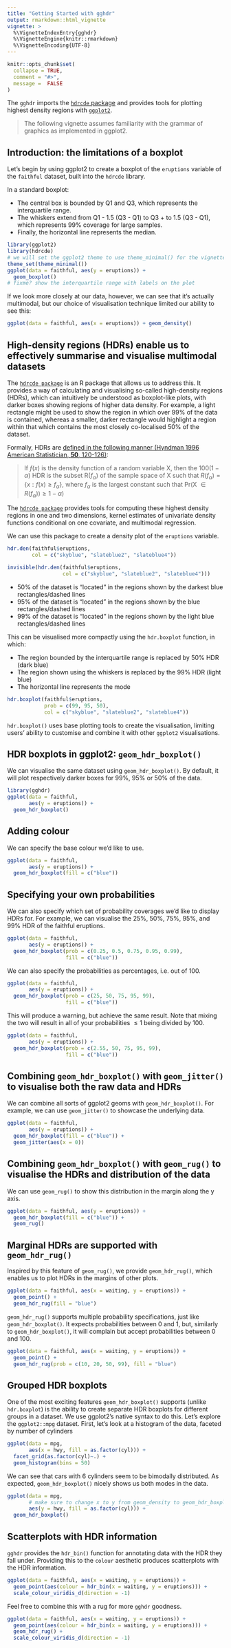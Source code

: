 ```yaml
---
title: "Getting Started with gghdr"
output: rmarkdown::html_vignette
vignette: >
  %\VignetteIndexEntry{gghdr}
  %\VignetteEngine{knitr::rmarkdown}
  %\VignetteEncoding{UTF-8}
---
```


```r
knitr::opts_chunk$set(
  collapse = TRUE,
  comment = "#>",
  message =  FALSE
)
```

The `gghdr` imports the [`hdrcde` package](https://cran.r-project.org/package=hdrcde) and provides tools for plotting highest density regions with [`ggplot2`](https://ggplot2.tidyverse.org/). 

> The following vignette assumes familiarity with the grammar of graphics as implemented in ggplot2. 

## Introduction: the limitations of a boxplot

Let's begin by using ggplot2 to create a boxplot of the `eruptions` variable of the `faithful` dataset, built into the `hdrcde` library. 

In a standard boxplot:

- The central box is bounded by Q1 and Q3, which represents the interquartile range. 
- The whiskers extend from Q1 - 1.5 (Q3 - Q1) to Q3 + to 1.5 (Q3 - Q1), which represents 99% coverage for large samples. 
- Finally, the horizontal line represents the median.


```r
library(ggplot2)
library(hdrcde)
# we will set the ggplot2 theme to use theme_minimal() for the vignette
theme_set(theme_minimal())
ggplot(data = faithful, aes(y = eruptions)) + 
  geom_boxplot() 
# fixme? show the interquartile range with labels on the plot
```




If we look more closely at our data, however, we can see that it's actually multimodal, but our choice of visualisation technique limited our ability to see this:

```r
ggplot(data = faithful, aes(x = eruptions)) + geom_density()
```

## High-density regions (HDRs) enable us to effectively summarise and visualise multimodal datasets

The [`hdrcde package`](https://cran.r-project.org/package=hdrcde) is an R package that allows us to address this. It provides a way of calculating and visualising so-called high-density regions (HDRs), which can intuitively be understood as boxplot-like plots, with darker boxes showing regions of higher data density. For example, a light rectangle might be used to show the region in which over 99% of the data is contained, whereas a smaller, darker rectangle would highlight a region within that which contains the most closely co-localised 50% of the dataset. 


Formally, HDRs are [defined in the following manner (Hyndman  1996  American Statistician, **50**, 120-126)](https://robjhyndman.com/publications/computing-and-graphing-highest-density-regions/):

> If $f(x)$ is the density function of a random variable X, 
> then the  $100 (1 -\alpha)$ HDR is the subset R($f_\alpha$) of the sample space of X such that 
> $R(f_\alpha) = \{x: f(x) \geq f_\alpha\}$, where $f_\alpha$ is the largest constant such that Pr(X $\in R(f_\alpha)) \geq 1-\alpha$)



The [`hdrcde package`](https://cran.r-project.org/package=hdrcde) provides tools for computing these highest density regions in one and two dimensions, kernel estimates of univariate density functions conditional on one covariate, and multimodal regression. 

We can use this package to create a density plot of the `eruptions` variable.

```r
hdr.den(faithful$eruptions, 
        col = c("skyblue", "slateblue2", "slateblue4"))
```

```r
invisible(hdr.den(faithful$eruptions, 
                  col = c("skyblue", "slateblue2", "slateblue4")))
```



- 50% of the dataset is "located" in the regions shown by the darkest blue rectangles/dashed lines
- 95% of the dataset is "located" in the regions shown by the blue rectangles/dashed lines
- 99% of the dataset is "located" in the regions shown by the light blue rectangles/dashed lines

This can be visualised more compactly using the `hdr.boxplot` function, in which:

- The region bounded by the interquartile range is replaced by 50% HDR (dark blue)
- The region shown using the whiskers is replaced by the 99% HDR (light blue)
- The horizontal line represents the mode 


```r
hdr.boxplot(faithful$eruptions, 
            prob = c(99, 95, 50),
            col = c("skyblue", "slateblue2", "slateblue4"))
```

`hdr.boxplot()` uses base plotting tools to create the visualisation, limiting users' ability to customise and combine it with other `ggplot2` visualisations.


## HDR boxplots in ggplot2: `geom_hdr_boxplot()`

We can visualise the same dataset using `geom_hdr_boxplot()`. By default, it will plot respectively darker boxes for 99%, 95% or 50% of the data.

```r
library(gghdr)
ggplot(data = faithful, 
       aes(y = eruptions)) + 
  geom_hdr_boxplot() 

```

## Adding colour

We can specify the base colour we'd like to use.

```r
ggplot(data = faithful, 
       aes(y = eruptions)) + 
  geom_hdr_boxplot(fill = c("blue")) 
```

## Specifying your own probabilities

We can also specify which set of probability coverages we'd like to display HDRs for. For example, we can visualise the 25%, 50%, 75%, 95%, and 99% HDR of the faithful eruptions.

```r
ggplot(data = faithful, 
       aes(y = eruptions)) + 
  geom_hdr_boxplot(prob = c(0.25, 0.5, 0.75, 0.95, 0.99),
                   fill = c("blue")) 
```

We can also specify the probabilities as percentages, i.e. out of 100. 

```r
ggplot(data = faithful, 
       aes(y = eruptions)) + 
  geom_hdr_boxplot(prob = c(25, 50, 75, 95, 99),
                   fill = c("blue")) 
```

This will produce a warning, but achieve the same result. Note that mixing the two will result in all of your probabilities $\leq1$ being divided by 100.

```r
ggplot(data = faithful, 
       aes(y = eruptions)) + 
  geom_hdr_boxplot(prob = c(2.55, 50, 75, 95, 99),
                   fill = c("blue")) 
```


## Combining `geom_hdr_boxplot()` with `geom_jitter()` to visualise both the raw data and HDRs

We can combine all sorts of ggplot2 geoms with `geom_hdr_boxplot()`. For example, we can use `geom_jitter()` to showcase the underlying data.

```r
ggplot(data = faithful, 
       aes(y = eruptions)) + 
  geom_hdr_boxplot(fill = c("blue")) + 
  geom_jitter(aes(x = 0))
```

## Combining `geom_hdr_boxplot()` with `geom_rug()` to visualise the HDRs and distribution of the data

We can use `geom_rug()` to show this distribution in the margin along the y axis. 

```r
ggplot(data = faithful, aes(y = eruptions)) + 
  geom_hdr_boxplot(fill = c("blue")) + 
  geom_rug()
```

## Marginal HDRs are supported with `geom_hdr_rug()` 

Inspired by this feature of `geom_rug()`, we provide `geom_hdr_rug()`, which enables us to plot HDRs in the margins of other plots. 

```r
ggplot(data = faithful, aes(x = waiting, y = eruptions)) + 
  geom_point() +
  geom_hdr_rug(fill = "blue")
```

`geom_hdr_rug()` supports multiple probability specifications, just like `geom_hdr_boxplot()`. It expects probabilities between 0 and 1, but, similarly to `geom_hdr_boxplot()`, it will complain but accept probabilities between 0 and 100.


```r
ggplot(data = faithful, aes(x = waiting, y = eruptions)) + 
  geom_point() +
  geom_hdr_rug(prob = c(10, 20, 50, 99), fill = "blue")
```

## Grouped HDR boxplots

One of the most exciting features `geom_hdr_boxplot()` supports (unlike `hdr.boxplot`) is the ability to create separate HDR boxplots for different groups in a dataset. We use ggplot2's native syntax to do this. Let's explore the `ggplot2::mpg` dataset. First, let's look at a histogram of the data, faceted by number of cylinders


```r
ggplot(data = mpg, 
       aes(x = hwy, fill = as.factor(cyl))) +
  facet_grid(as.factor(cyl)~.) + 
  geom_histogram(bins = 50) 
```

We can see that cars with 6 cylinders seem to be bimodally distributed. As expected,  `geom_hdr_boxplot()` nicely shows us both modes in the data.


```r
ggplot(data = mpg, 
       # make sure to change x to y from geom_density to geom_hdr_boxplot
       aes(y = hwy, fill = as.factor(cyl))) + 
  geom_hdr_boxplot()
```

## Scatterplots with HDR information

`gghdr` provides the `hdr_bin()` function for annotating data with the HDR they fall under. Providing this to the `colour` aesthetic produces scatterplots with the HDR information.

```r
ggplot(data = faithful, aes(x = waiting, y = eruptions)) +
  geom_point(aes(colour = hdr_bin(x = waiting, y = eruptions))) +
  scale_colour_viridis_d(direction = -1)
```

Feel free to combine this with a rug for more `gghdr` goodness.

```r
ggplot(data = faithful, aes(x = waiting, y = eruptions)) +
  geom_point(aes(colour = hdr_bin(x = waiting, y = eruptions))) +
  geom_hdr_rug() +
  scale_colour_viridis_d(direction = -1)
```
